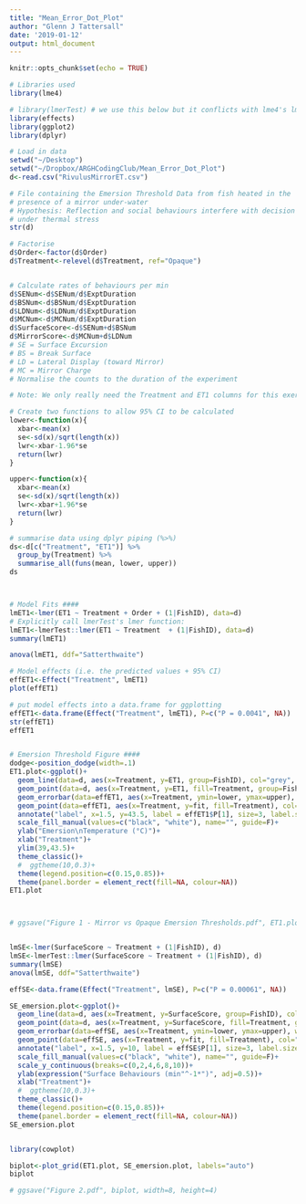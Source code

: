 ```yaml
---
title: "Mean_Error_Dot_Plot"
author: "Glenn J Tattersall"
date: '2019-01-12'
output: html_document
---
```


```r
knitr::opts_chunk$set(echo = TRUE)
```

```r
# Libraries used
library(lme4)

# library(lmerTest) # we use this below but it conflicts with lme4's lmer function
library(effects)
library(ggplot2)
library(dplyr)

# Load in data
setwd("~/Desktop")
setwd("~/Dropbox/ARGHCodingClub/Mean_Error_Dot_Plot")
d<-read.csv("RivulusMirrorET.csv")

# File containing the Emersion Threshold Data from fish heated in the
# presence of a mirror under-water
# Hypothesis: Reflection and social behaviours interfere with decision to leave water 
# under thermal stress
str(d)

# Factorise
d$Order<-factor(d$Order)
d$Treatment<-relevel(d$Treatment, ref="Opaque")


# Calculate rates of behaviours per min
d$SENum<-d$SENum/d$ExptDuration
d$BSNum<-d$BSNum/d$ExptDuration
d$LDNum<-d$LDNum/d$ExptDuration
d$MCNum<-d$MCNum/d$ExptDuration
d$SurfaceScore<-d$SENum+d$BSNum
d$MirrorScore<-d$MCNum+d$LDNum
# SE = Surface Excursion
# BS = Break Surface
# LD = Lateral Display (toward Mirror)
# MC = Mirror Charge
# Normalise the counts to the duration of the experiment

# Note: We only really need the Treatment and ET1 columns for this exercise

# Create two functions to allow 95% CI to be calculated
lower<-function(x){
  xbar<-mean(x)
  se<-sd(x)/sqrt(length(x))
  lwr<-xbar-1.96*se
  return(lwr)
}

upper<-function(x){
  xbar<-mean(x)
  se<-sd(x)/sqrt(length(x))
  lwr<-xbar+1.96*se
  return(lwr)
}

# summarise data using dplyr piping (%>%)
ds<-d[c("Treatment", "ET1")] %>%
  group_by(Treatment) %>%
  summarise_all(funs(mean, lower, upper))
ds



# Model Fits ####
lmET1<-lmer(ET1 ~ Treatment + Order + (1|FishID), data=d)
# Explicitly call lmerTest's lmer function:
lmET1<-lmerTest::lmer(ET1 ~ Treatment  + (1|FishID), data=d)
summary(lmET1)

anova(lmET1, ddf="Satterthwaite")

# Model effects (i.e. the predicted values + 95% CI)
effET1<-Effect("Treatment", lmET1)
plot(effET1)

# put model effects into a data.frame for ggplotting
effET1<-data.frame(Effect("Treatment", lmET1), P=c("P = 0.0041", NA))
str(effET1)
effET1


# Emersion Threshold Figure ####
dodge<-position_dodge(width=.1)
ET1.plot<-ggplot()+
  geom_line(data=d, aes(x=Treatment, y=ET1, group=FishID), col="grey", position=dodge)+
  geom_point(data=d, aes(x=Treatment, y=ET1, fill=Treatment, group=FishID), shape=21, position=dodge, size=0.5)+
  geom_errorbar(data=effET1, aes(x=Treatment, ymin=lower, ymax=upper), width=0.05, size=0.5)+
  geom_point(data=effET1, aes(x=Treatment, y=fit, fill=Treatment), col="black", shape=21, size=3)+
  annotate("label", x=1.5, y=43.5, label = effET1$P[1], size=3, label.size=NA)+
  scale_fill_manual(values=c("black", "white"), name="", guide=F)+
  ylab("Emersion\nTemperature (°C)")+
  xlab("Treatment")+
  ylim(39,43.5)+
  theme_classic()+
  #  ggtheme(10,0.3)+
  theme(legend.position=c(0.15,0.85))+
  theme(panel.border = element_rect(fill=NA, colour=NA))
ET1.plot



# ggsave("Figure 1 - Mirror vs Opaque Emersion Thresholds.pdf", ET1.plot,  width=4, height=4)


lmSE<-lmer(SurfaceScore ~ Treatment + (1|FishID), d)
lmSE<-lmerTest::lmer(SurfaceScore ~ Treatment + (1|FishID), d)
summary(lmSE)
anova(lmSE, ddf="Satterthwaite")

effSE<-data.frame(Effect("Treatment", lmSE), P=c("P = 0.00061", NA))

SE_emersion.plot<-ggplot()+
  geom_line(data=d, aes(x=Treatment, y=SurfaceScore, group=FishID), col="grey", position=dodge)+
  geom_point(data=d, aes(x=Treatment, y=SurfaceScore, fill=Treatment, group=FishID), shape=21, position=dodge, size=0.5)+
  geom_errorbar(data=effSE, aes(x=Treatment, ymin=lower, ymax=upper), width=0.05, size=0.5)+
  geom_point(data=effSE, aes(x=Treatment, y=fit, fill=Treatment), col="black", shape=21, size=3)+
  annotate("label", x=1.5, y=10, label = effSE$P[1], size=3, label.size=NA)+
  scale_fill_manual(values=c("black", "white"), name="", guide=F)+
  scale_y_continuous(breaks=c(0,2,4,6,8,10))+
  ylab(expression("Surface Behaviours (min"^-1*")", adj=0.5))+ 
  xlab("Treatment")+
  #  ggtheme(10,0.3)+
  theme_classic()+
  theme(legend.position=c(0.15,0.85))+
  theme(panel.border = element_rect(fill=NA, colour=NA))
SE_emersion.plot


library(cowplot)

biplot<-plot_grid(ET1.plot, SE_emersion.plot, labels="auto")
biplot

# ggsave("Figure 2.pdf", biplot, width=8, height=4)
```


